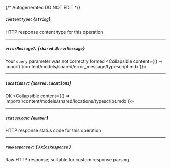 {/* Autogenerated DO NOT EDIT  */}

##### `contentType`: *{`string`}*
HTTP response content type for this operation

---
##### `errorMessage?`: *{`shared.ErrorMessage`}*
Your `query` parameter was not correctly formed
<Collapsible content={() => import('/content/models/shared/error_message/typescript.mdx')}>
</Collapsible>

---
##### `locations?`: *{`shared.Locations`}*
OK
<Collapsible content={() => import('/content/models/shared/locations/typescript.mdx')}>
</Collapsible>

---
##### `statusCode`: *{`number`}*
HTTP response status code for this operation

---
##### `rawResponse?`: [*{ `AxiosResponse` }*](https://axios-http.com/docs/res_schema)
Raw HTTP response; suitable for custom response parsing

